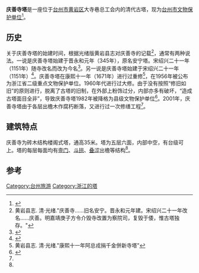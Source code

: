 {{文物保护单位
|省名=浙江省
|市/县名=台州市
|图片=庆善寺塔.PNG
|图片大小 = 290
|说明=庆善寺塔
|名称=庆善寺塔
|编号=
|级别=
|分类=古建筑
|时代=[[宋|宋]]
|所在=[[台州市|台州市]][[黄岩区|黄岩区]]大寺巷
|坐标 ={{coord|28.651746|N|121.261057|E|type:landmark|display=inline,title}}
|登录=1982年2月23日
}}

'''庆善寺塔'''是一座位于[[台州市|台州市]][[黄岩区|黄岩区]]大寺巷总工会内的清代古塔，现为[[台州市文物保护单位|台州市文物保护单位]]<ref>{{cite web | language =  | publisher = 浙江省文物局 | title = 市、县级文物保护单位 | url = http://www.zjww.gov.cn/fwxx/unit_more.jsp?city=09&level=3 | author =  | date =  | accessdate = 2014-04-12 | archive-url = https://web.archive.org/web/20140717175928/http://www.zjww.gov.cn/fwxx/unit_more.jsp?level=3&city=09 | archive-date = 2014-07-17 | dead-url = yes }}</ref>。

== 历史 ==
关于庆善寺塔的始建时间，根据光绪版黄岩县志对庆善寺的记载<ref>黄岩县志. 清·光绪."庆善寺......旧名安宁。晋永和元年建。宋绍兴二十一年改名......庆善。明嘉靖庚子方令介毁寺改置为察院司，复毁于倭，惟古塔独存。"</ref>，通常有两种说法。一说是庆善寺塔始建于晋永和元年（345年），原名安宁塔。宋绍兴二十一年（1151年）随寺改名而改为今名<ref>{{cite book |author=严振非总纂 |title= 浙江省黄岩县志 |publisher= 三联书店上海分店 |year= 1992|pages= 446}}</ref>。另一说是庆善寺塔始建于宋绍兴二十一年（1151年）<ref name="auto">{{cite journal  |author=浙江文物年鉴编委会编 |coauthors= |title=黄岩庆善寺塔维修工程 |journal= 浙江文物年鉴|volume=2001 |issue=|pages=214 |quote= |date=2001年3月}}</ref>。庆善寺塔在康熙十一年（1671年）进行过重修<ref>黄岩县志. 清·光绪."康熙十一年阿总戎捐千金併新寺塔"</ref>，在1956年被公布为浙江省二级重点文物保护单位。1960年代进行过大修。由于没有按照“修旧如旧”的原则进行，脱离了古塔的旧制，在外部上粉饰过分，内部亦多有破坏，“造成古塔面目全非”，导致庆善寺塔1982年被降格为县级文物保护单位<ref>{{cite journal  |author= |coauthors= |title=庆善寺塔 |journal= 黄岩文史资料|volume= |issue= 18|pages=13 |id= |url= |accessdate= |quote= |date=1998年12月}}</ref>。2001年，庆善寺塔由于各层出檐木作腐朽断落，又进行过一次修缮工程<ref name="auto"/>。

== 建筑特点 ==
庆善寺为砖木结构楼阁式塔，通高35米。塔为五层六面，内部中空，有台级可上。塔的每层每面均有[[壸门|壸门]]、[[斗拱|斗拱]]、[[叠涩|叠涩]]出檐等结构<ref name="auto"/>。

== 参考 ==
<references/>

[[Category:台州旅游|Category:台州旅游]]
[[Category:浙江的塔|Category:浙江的塔]]